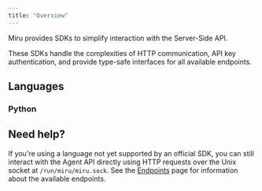 ```yaml
---
title: "Overview"
---
```



Miru provides SDKs to simplify interaction with the Server-Side API.

These SDKs handle the complexities of HTTP communication, API key authentication, and provide type-safe interfaces for all available endpoints.

## Languages

### Python

<PythonIntro />

## Need help?

If you're using a language not yet supported by an official SDK, you can still interact with the Agent API directly using HTTP requests over the Unix socket at `/run/miru/miru.sock`. See the [Endpoints](/docs/references/agent-api/endpoints/agent/health) page for information about the available endpoints.